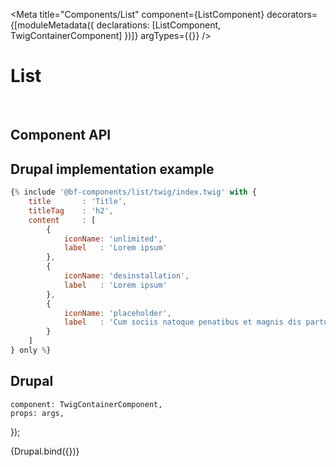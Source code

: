 
<Meta
    title="Components/List"
    component={ListComponent}
    decorators={[moduleMetadata({ declarations: [ListComponent, TwigContainerComponent] })]}
    argTypes={{}}
/>

# List

<br />

## Component API

<ArgsTable of={ListComponent} />

## Drupal implementation example

```jsx
{% include '@bf-components/list/twig/index.twig' with {
    title       : 'Title',
    titleTag    : 'h2',
    content     : [
        {
            iconName: 'unlimited',
            label   : 'Lorem ipsum'
        },
        {
            iconName: 'desinstallation',
            label   : 'Lorem ipsum'
        },
        {
            iconName: 'placeholder',
            label   : 'Cum sociis natoque penatibus et magnis dis parturient montes, nascetur ridiculus mus. Nullam quis risus eget urna mollis ornare vel eu leo.'
        }
    ]
} only %}
```

## Drupal

    component: TwigContainerComponent,
    props: args,
});

<Canvas withSource="none">
    <Story
        name="Drupal"
        height="300px"
        args={{
            elementPath: 'components/list/_doc/template.drupal',
            title: 'Title',
            titleTag: 'h2',
            content: [
                {
                    iconName: 'unlimited',
                    label: 'Lorem ipsum',
                },
                {
                    iconName: 'desinstallation',
                    label: 'Lorem ipsum',
                },
                {
                    iconName: 'placeholder',
                    label: 'Cum sociis natoque penatibus et magnis dis parturient montes, nascetur ridiculus mus. Nullam quis risus eget urna mollis ornare vel eu leo.',
                },
            ],
            reversed: undefined,
        }}
    >
        {Drupal.bind({})}
    </Story>
</Canvas>
